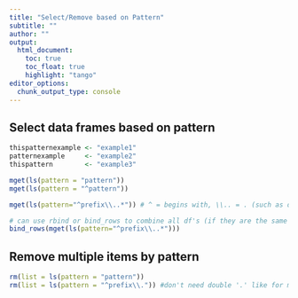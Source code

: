 ```yaml
---
title: "Select/Remove based on Pattern"
subtitle: "" 
author: ""
output:
  html_document:
    toc: true
    toc_float: true
    highlight: "tango"
editor_options: 
  chunk_output_type: console
---
```


## Select data frames based on pattern 

```r
thispatternexample <- "example1"
patternexample     <- "example2"
thispattern        <- "example3"

mget(ls(pattern = "pattern"))
mget(ls(pattern = "^pattern"))
```

```r
mget(ls(pattern="^prefix\\..*")) # ^ = begins with, \\.. = . (such as df.suffix)

# can use rbind or bind_rows to combine all df's (if they are the same variables) 
bind_rows(mget(ls(pattern="^prefix\\..*")))
```


## Remove multiple items by pattern 

```r
rm(list = ls(pattern = "pattern"))
rm(list = ls(pattern = "^prefix\\.")) #don't need double '.' like for mget() 
```